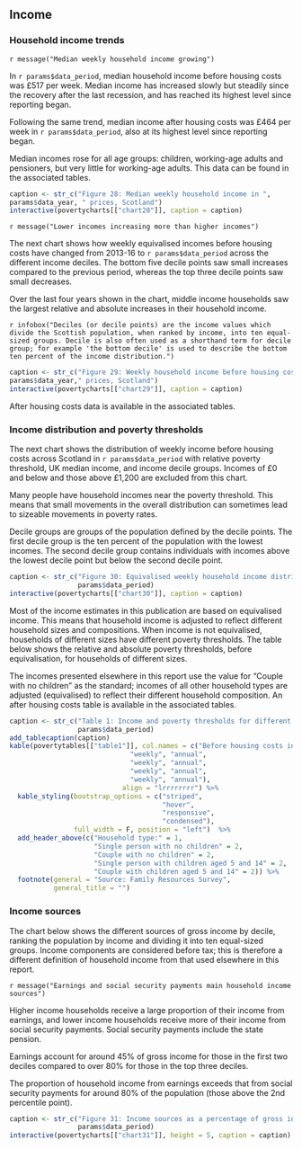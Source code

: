 ## Income

### Household income trends {#incometrends}

`r message("Median weekly household income growing")`

In `r params$data_period`, median household income before housing costs was £517 per week. Median income has increased slowly but steadily since the recovery after the last recession, and has reached its highest level since reporting began.

Following the same trend, median income after housing costs was £464 per week in `r params$data_period`, also at its highest level since reporting began.

Median incomes rose for all age groups: children, working-age adults and pensioners, but very little for working-age adults. This data can be found in the associated tables.


```{r chart28}
caption <- str_c("Figure 28: Median weekly household income in ",
params$data_year, " prices, Scotland")
interactive(povertycharts[["chart28"]], caption = caption)
```

`r message("Lower incomes increasing more than higher incomes")`

The next chart shows how weekly equivalised incomes before housing costs have changed from 2013-16 to `r params$data_period` across the different income deciles. The bottom five decile points saw small increases compared to the previous period, whereas the top three decile points saw small decreases.

Over the last four years shown in the chart, middle income households saw the largest relative and absolute increases in their household income.

`r infobox("Deciles (or decile points) are the income values which divide the Scottish population, when ranked by income, into ten equal-sized groups. Decile is also often used as a shorthand term for decile group; for example 'the bottom decile' is used to describe the bottom ten percent of the income distribution.")`


```{r chart29}
caption <- str_c("Figure 29: Weekly household income before housing costs at each decile point in ",
params$data_year," prices, Scotland")
interactive(povertycharts[["chart29"]], caption = caption)
```

After housing costs data is available in the associated tables.

### Income distribution and poverty thresholds

The next chart shows the distribution of weekly income before housing costs across Scotland in `r params$data_period` with relative poverty threshold, UK median income, and income decile groups. Incomes of £0 and below and those above £1,200 are excluded from this chart.

Many people have household incomes near the poverty threshold. This means that small movements in the overall distribution can sometimes lead to sizeable movements in poverty rates.

Decile groups are groups of the population defined by the decile points. The first decile group is the ten percent of the population with the lowest incomes. The second decile group contains individuals with incomes above the lowest decile point but below the second decile point.


```{r chart30}
caption <- str_c("Figure 30: Equivalised weekly household income distribution before housing costs, Scotland ", 
                 params$data_period)
interactive(povertycharts[["chart30"]], caption = caption)
```

Most of the income estimates in this publication are based on equivalised income. This means that household income is adjusted to reflect different household sizes and compositions. When income is not equivalised, households of different sizes have different poverty thresholds. The table below shows the relative and absolute poverty thresholds, before equivalisation, for households of different sizes.

The incomes presented elsewhere in this report use the value for "Couple with no children" as the standard; incomes of all other household types are adjusted (equivalised) to reflect their different household composition. An after housing costs table is available in the associated tables.


```{r table1}

caption <- str_c("Table 1: Income and poverty thresholds for different household types before housing costs, Scotland ",
                 params$data_period)
add_tablecaption(caption)
kable(povertytables[["table1"]], col.names = c("Before housing costs incomes",
                              "weekly", "annual",
                              "weekly", "annual",
                              "weekly", "annual",
                              "weekly", "annual"),
                            align = "lrrrrrrrr") %>%
  kable_styling(bootstrap_options = c("striped",
                                      "hover",
                                      "responsive",
                                      "condensed"),
                full_width = F, position = "left")  %>%
  add_header_above(c("Household type:" = 1,
                     "Single person with no children" = 2,
                     "Couple with no children" = 2,
                     "Single person with children aged 5 and 14" = 2,
                     "Couple with children aged 5 and 14" = 2)) %>%
  footnote(general = "Source: Family Resources Survey",
           general_title = "") 
```


### Income sources

The chart below shows the different sources of gross income by decile, ranking the population by income and dividing it into ten equal-sized groups. Income components are considered before tax; this is therefore a different definition of household income from that used elsewhere in this report.

`r message("Earnings and social security payments main household income sources")`

Higher income households receive a large proportion of their income from earnings, and lower income households receive more of their income from social security payments. Social security payments include the state pension.

Earnings account for around 45% of gross income for those in the first two deciles compared to over 80% for those in the top three deciles.

The proportion of household income from earnings exceeds that from social security payments for around 80% of the population (those above the 2nd percentile point).


```{r chart31}
caption <- str_c("Figure 31: Income sources as a percentage of gross income by income decile, Scotland ", 
                 params$data_period)
interactive(povertycharts[["chart31"]], height = 5, caption = caption)
```
